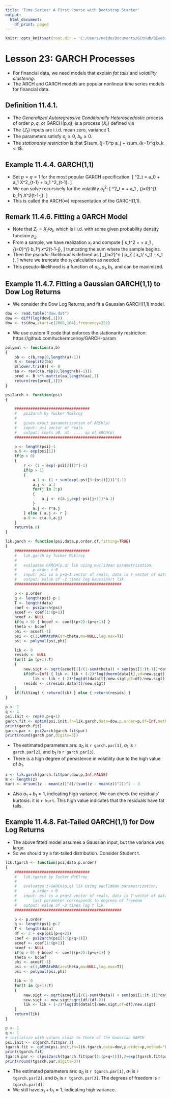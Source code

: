 ```yaml
---
title: 'Time Series: A First Course with Bootstrap Starter'
output:
  html_document:
    df_print: paged
---
```


```r
knitr::opts_knit$set(root.dir = 'C:/Users/neide/Documents/GitHub/BEwebinar/Data')
```

# Lesson 23: GARCH Processes

- For financial data, we need models that explain *fat tails* and *volatility clustering*.
- The ARCH and GARCH models are popular nonlinear time series models for financial data.
 

## Definition 11.4.1.

- The *Generalized Autoregressive Conditionally Heteroscedastic* process of order $p,q$, or GARCH(p,q), is a process $\{ X_t \}$ defined via
\begin{align*}
  X_t &  = \sigma_t \, Z_t \\
  \sigma^2_t & = a_0 + \sum_{j=1}^p a_j X^2_{t-j} + \sum_{k=1}^q b_k \sigma^2_{t-k}.
\end{align*}
- The $\{ Z_t \}$ inputs are i.i.d. mean zero, variance 1. 
- The parameters satisfy $a_j \geq 0$, $b_k \geq 0$.
- The *stationarity restriction* is that $\sum_{j=1}^p a_j + \sum_{k=1}^q b_k < 1$. 

## Example 11.4.4. GARCH(1,1)

- Set $p=q=1$ for the most popular GARCH specification.
\[
  \sigma^2_t = a_0 + a_1 X^2_{t-1} + b_1 \sigma^2_{t-1}.
\]
- We can solve recursively for the volatility $\sigma^2_t$:
\[
 \sigma^2_t = \frac{a_0}{1 - b_1} + a_1 \, \sum_{j=0}^{\infty} b_1^j X^2_{t-1-j}.
\]
- This is called the ARCH($\infty$) representation of the GARCH(1,1).

## Remark 11.4.6. Fitting a GARCH Model

- Note that $Z_t = X_t/\sigma_t$, which is i.i.d. with some given probability density function $p_Z$.
- From a sample, we have realization $x_t$ and compute
\[
 s_t^2  = \frac{a_0}{1 - b_1} + a_1 \, \sum_{j=0}^{\infty} b_1^j x^2_{t-1-j},
\]
 truncating the sum where the sample begins.
- Then the *pseudo-likelihood* is defined as
\[
  \sum_{t=2}^n  \left(  \log p_Z ( x_t/ s_t) - \log s_t \right),
\]
where we truncate the $s_t$ calculation as needed.  
- This pseudo-likelihood is a function of $a_0, a_1, b_1$, and can be maximized.

## Example 11.4.7. Fitting a Gaussian GARCH(1,1) to Dow Log Returns

- We consider the Dow Log Returns, and fit a Gaussian GARCH(1,1) model.

```r
dow <- read.table("dow.dat")
dow <- diff(log(dow[,1]))
dow <- ts(dow,start=c(2008,164),frequency=252)
```

- We use custom R code that enforces the stationarity restriction: https://github.com/tuckermcelroy/GARCH-param

```r
polymul <- function(a,b) 
{
	bb <- c(b,rep(0,length(a)-1))
	B <- toeplitz(bb)
	B[lower.tri(B)] <- 0
	aa <- rev(c(a,rep(0,length(b)-1)))
	prod <- B %*% matrix(aa,length(aa),1)
	return(rev(prod[,1]))
}

psi2arch <- function(psi)
{

	#################################
	#	psi2arch by Tucker McElroy
	#
	#	gives exact parametrization of ARCH(p)
	#	input: p+1 vector of reals
	#	output: coefs a0, a1, ..., ap of ARCH(p)
	###############################################

	p <- length(psi)-1
	a.0 <- exp(psi[1])
	if(p > 0)
	{
		r <- (1 + exp(-psi[2]))^(-1)
		if(p > 1)
		{
			a.1 <- (1 + sum(exp(-psi[3:(p+1)])))^(-1)
			a.j <- a.1
			for(j in 2:p)
			{
				a.j <- c(a.j,exp(-psi[j+1])*a.1)
			}
			a.j <- r*a.j
		} else { a.j <- r }
		a.0 <- c(a.0,a.j)
	}
	return(a.0)
}

lik.garch <- function(psi,data,p.order,df,fitting=TRUE)
{
	#################################
	#	lik.garch by Tucker McElroy
	#
	#	evaluates GARCH(p,q) lik using euclidean parametrization, 
	#		p.order > 0
	#	input: psi is a p+q+1 vector of reals, data is T-vector of data
	#	output: value of -2 times log Gaussian/t lik
	###############################################

	p <- p.order
	q <- length(psi)-p-1
	T <- length(data)
	coef <- psi2arch(psi)
	acoef <- coef[1:(p+1)]
	bcoef <- NULL
	if(q > 0) { bcoef <- coef[(p+2):(p+q+1)] }
	theta <- bcoef
	phi <- acoef[-1]
	psi <- c(1,ARMAtoMA(ar=theta,ma=NULL,lag.max=T))
	psi <- polymul(psi,phi) 

	lik <- 0
	resids <- NULL
	for(t in (p+1):T)
	{
		new.sigt <- sqrt(acoef[1]/(1-sum(theta)) + sum(psi[1:(t-1)]*data[(t-1):1]^2))
		if(df==Inf) { lik <- lik + (-2)*log(dnorm(data[t],sd=new.sigt)) } else {
			lik <- lik + (-2)*log(dt(data[t]/new.sigt,df=df)/new.sigt) }
		resids <- c(resids,data[t]/new.sigt)
	}
	if(fitting) { return(lik) } else { return(resids) }
}

p <- 1
q <- 1
psi.init <- rep(0,p+q+1)
garch.fit <- optim(psi.init,fn=lik.garch,data=dow,p.order=p,df=Inf,method="BFGS")
print(garch.fit)
garch.par <- psi2arch(garch.fit$par)
print(round(garch.par,digits=3))
```

- The estimated parameters are: $a_0$ is `r garch.par[1]`, $a_1$ is `r garch.par[2]`, and $b_1$ is `r garch.par[3]`.
- There is a high degree of persistence in volatility due to the high value of $b_1$.

```r
z <- lik.garch(garch.fit$par,dow,p,Inf,FALSE)
m <- length(z)
kurt <- m*sum((z - mean(z))^4)/(sum((z - mean(z))^2))^2 - 3
```

- Also $a_1 + b_1 \approx 1$, indicating high variance. We can check the residuals' kurtosis: it is `r kurt`. This high value indicates that the residuals have fat tails.

## Example 11.4.8. Fat-Tailed GARCH(1,1) for Dow Log Returns

- The above fitted model assumes a Gaussian input, but the variance was large.
- So we should try a fat-tailed distribution.  Consider Student t.

```r
lik.tgarch <- function(psi,data,p.order)
{
	#################################
	#	lik.tgarch by Tucker McElroy
	#
	#	evaluates t-GARCH(p,q) lik using euclidean parametrization, 
	#		p.order > 0
	#	input: psi is a p+q+2 vector of reals, data is T-vector of data,
	#		last parameter corresponds to degrees of freedom
	#	output: value of -2 times log t lik
	###############################################

	p <- p.order
	q <- length(psi)-p-2
	T <- length(data)
	df <- 2 + exp(psi[p+q+2])
	coef <- psi2arch(psi[1:(p+q+1)])
	acoef <- coef[1:(p+1)]
	bcoef <- NULL
	if(q > 0) { bcoef <- coef[(p+2):(p+q+1)] }
	theta <- bcoef
	phi <- acoef[-1]
	psi <- c(1,ARMAtoMA(ar=theta,ma=NULL,lag.max=T))
	psi <- polymul(psi,phi) 

	lik <- 0
	for(t in (p+1):T)
	{
		new.sigt <- sqrt(acoef[1]/(1-sum(theta)) + sum(psi[1:(t-1)]*data[(t-1):1]^2))
		new.sigt <- new.sigt/sqrt(df/(df-2))
		lik <- lik + (-2)*log(dt(data[t]/new.sigt,df=df)/new.sigt) 
	}
	return(lik)
}

p <- 1
q <- 1
# initialize with values close to those of the Gaussian GARCH
psi.init <- c(garch.fit$par,1)
tgarch.fit <- optim(psi.init,fn=lik.tgarch,data=dow,p.order=p,method="BFGS")
print(tgarch.fit)
tgarch.par <- c(psi2arch(tgarch.fit$par[1:(p+q+1)]),2+exp(tgarch.fit$par[p+q+2]))
print(round(tgarch.par,digits=3))
```

- The estimated parameters are: $a_0$ is `r tgarch.par[1]`, $a_1$ is `r tgarch.par[2]`, and $b_1$ is `r tgarch.par[3]`. The degrees of freedom is `r tgarch.par[4]`.
- We still have $a_1 + b_1 \approx 1$, indicating high variance. 


